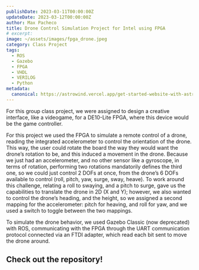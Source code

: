 ```yaml
---
publishDate: 2023-03-11T00:00:00Z
updateDate: 2023-03-12T00:00:00Z
author: Max Pacheco
title: Drone Control Simulation Project for Intel using FPGA
# excerpt:
image: ~/assets/images/fpga_drone.jpeg
category: Class Project
tags:
  - ROS
  - Gazebo
  - FPGA
  - VHDL
  - VERILOG
  - Python
metadata:
  canonical: https://astrowind.vercel.app/get-started-website-with-astro-tailwind-css
---
```




For this group class project, we were assigned to design a creative interface, like a videogame, for a DE10-Lite FPGA, where this device would be the game controller.

For this project we used the FPGA to simulate a remote control of a drone, reading the integrated accelerometer to control the orientation of the drone. This way, the user could rotate the board the way they would want the drone’s rotation to be, and this induced a movement in the drone. Because we just had an accelerometer, and no other sensor like a gyroscope, in terms of rotation, performing two rotations mandatorily defines the third one, so we could just control 2 DOFs at once, from the drone’s 6 DOFs available to control (roll, pitch, yaw, surge, sway, heave). To work around this challenge, relating a roll to swaying, and a pitch to surge, gave us the capabilities to translate the drone in 2D (X and Y); however, we also wanted to control the drone’s heading, and the height, so we assigned a second mapping for the accelerometer: pitch for heaving, and roll for yaw, and we used a switch to toggle between the two mappings.

To simulate the drone behavior, we used Gazebo Classic (now deprecated) with ROS, communicating with the FPGA through the UART communication protocol connected via an FTDI adapter, which read each bit sent to move the drone around.

<YouTube id="t7HD8B5Raw0" />

## Check out the repository!

<LinkPreview id="https://github.com/Noe-Sanchez/FPGA.git" />
